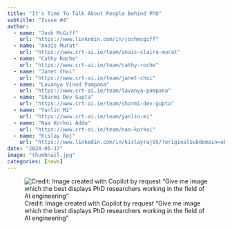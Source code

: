 ```yaml
---
title: "It's Time To Talk About People Behind PhD"
subtitle: "Issue #4"
author: 
  - name: "Josh McGiff"
    url: "https://www.linkedin.com/in/joshmcgiff"
  - name: "Anaïs Murat"
    url: "https://www.crt-ai.ie/team/anais-claire-murat"
  - name: "Cathy Roche"
    url: "https://www.crt-ai.ie/team/cathy-roche"
  - name: "Janet Choi"
    url: "https://www.crt-ai.ie/team/janet-choi"
  - name: "Lavanya Vinod Pampana"
    url: "https://www.crt-ai.ie/team/lavanya-pampana"
  - name: "Sharmi Dev Gupta"
    url: "https://www.crt-ai.ie/team/sharmi-dev-gupta"
  - name: "Yanlin Mi"
    url: "https://www.crt-ai.ie/team/yanlin-mi"
  - name: "Naa Korkoi Addo"
    url: "https://www.crt-ai.ie/team/naa-korkoi"
  - name: "Kislay Raj"
    url: "https://www.linkedin.com/in/kislayraj95/?originalSubdomain=uk"
date: "2024-05-17"
image: "thumbnail.jpg"
categories: [news]
---
```


![Credit: Image created with Copilot by request "Give me image which the best displays PhD researchers working in the field of AI engineering"](issue04-image-01.jpg "CRT AI Image of PhD AI Engineering"){#issue4-img-phd-ai-engineering fig-alt="CRT AI Image of PhD AI Engineering"}
